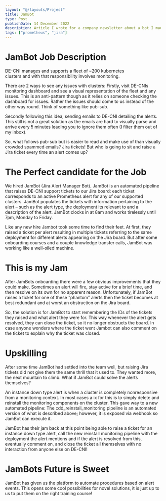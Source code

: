 ```yaml
---
layout: "@/layouts/Project"
title: JamBot
type: Post
publishDate: 14 December 2022
description: Article I wrote for a company newsletter about a bot I made to automate Jira ticket creation from prometheus alerts.
tags: ["prometheus", "jira"]
---
```


# JamBot Job Description

DE-CNI manages and supports a fleet of ~200 kubernetes  
clusters and with that responsibility involves monitoring.

There are 2 ways to see any issues with clusters: Firstly, visit DE-CNIs monitoring dashboard and see a visual
representation of the fleet and any issues. This is an anti-pattern though as it relies on someone checking the
dashboard for issues. Rather the issues should come to us instead of the other way round.
Think of something like pub-sub.

Secondly following this idea, sending emails to DE-CNI detailing the alerts. This still is not a great solution as
the emails are hard to visually parse and arrive every 5 minutes leading you to ignore them often
(I filter them out of my inbox).

So, what follows pub-sub but is easier to read and make use of than visually crowded spammed emails? Jira tickets!
But who is going to sit and raise a Jira ticket every time an alert comes up?

# The Perfect candidate for the Job

We hired JamBot (Jira Alert Manager Bot). JamBot is an automated pipeline that raises DE-CNI support tickets to our
Jira board: each ticket corresponds to an active Prometheus alert for any of our supported clusters.
JamBot populates the tickets with information pertaining to the alert – such as the alert type, the deployment its
relevant to and a description of the alert. JamBot clocks in at 8am and works tirelessly until 7pm, Monday to Friday.

Like any new hire Jambot took some time to find their feet. At first, they raised a ticket per alert resulting in
multiple tickets referring to the same deployment for different alerts appearing on the Jira board. But
after some onboarding courses and a couple knowledge transfer calls, JamBot was working like a well-oiled machine.

# This is my Jam

After JamBots onboarding there were a few obvious improvements that they could make. Sometimes an alert will fire,
stay active for a brief time, and then resolve on its own for no apparent reason. Unfortunately, if JamBot raises a
ticket for one of these “phantom” alerts then the ticket becomes at best redundant and at worst an obstruction on the
Jira board.

So, the solution is for JamBot to start remembering the IDs of the tickets they raised and what alert they were for.
This way whenever the alert gets resolved, they can close the ticket, so it no longer obstructs the board. In
case anyone wonders where the ticket went Jambot can also comment on the ticket to explain why the ticket was closed.

# Upskilling

After some time JamBot had settled into the team well, but raising Jira tickets did not give them the same thrill
that it used to. They wanted more, the next mountain to climb. What if JamBot could solve the alerts themselves?

An instance down type alert is when a cluster is completely nonresponsive from a monitoring context. In most cases a
ix for this is to simply delete and reinstall the monitoring components on the cluster. This gave way to a new automated
pipeline: The cdd_reinstall_monitoring pipeline is an automated version of what is described above; however, it is exposed
via webhook so JamBot can execute it.

JamBot has their jam back at this point being able to raise a ticket for an instance down type alert, call the new
reinstall monitoring pipeline with the deployment the alert mentions and if the alert is resolved
from this, eventually comment on, and close the ticket all themselves with no interaction from anyone else on DE-CNI!

# JamBots Future is Sweet

JamBot has given us the platform to automate procedures based on alert events. This opens some cool possibilities for
novel solutions, it is just up to us to put them on the right training course!

